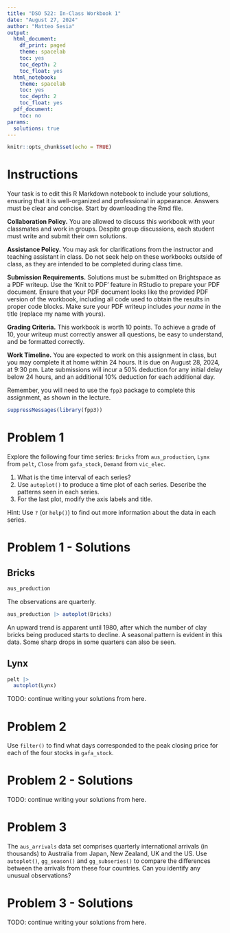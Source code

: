 ```yaml
---
title: "DSO 522: In-Class Workbook 1"
date: "August 27, 2024"
author: "Matteo Sesia"
output:
  html_document:
    df_print: paged
    theme: spacelab
    toc: yes
    toc_depth: 2
    toc_float: yes
  html_notebook:
    theme: spacelab
    toc: yes
    toc_depth: 2
    toc_float: yes
  pdf_document:
    toc: no
params:
  solutions: true
---
```


```r
knitr::opts_chunk$set(echo = TRUE)
```

# Instructions


Your task is to edit this R Markdown notebook to include your solutions, ensuring that it is well-organized and professional in appearance. Answers must be clear and concise.
Start by downloading the Rmd file.

**Collaboration Policy.**
You are allowed to discuss this workbook with your classmates and work in groups. Despite group discussions, each student must write and submit their own solutions.

**Assistance Policy.**
You may ask for clarifications from the instructor and teaching assistant in class. Do not seek help on these workbooks outside of class, as they are intended to be completed during class time.

**Submission Requirements.**
Solutions must be submitted on Brightspace as a PDF writeup. Use the 'Knit to PDF' feature in RStudio to prepare your PDF document. Ensure that your PDF document looks like the provided PDF version of the workbook, including all code used to obtain the results in proper code blocks.
Make sure your PDF writeup includes *your name* in the title (replace my name with yours).

**Grading Criteria.**
This workbook is worth 10 points. To achieve a grade of 10, your writeup must correctly answer all questions, be easy to understand, and be formatted correctly.

**Work Timeline.**
You are expected to work on this assignment in class, but you may complete it at home within 24 hours. It is due on August 28, 2024, at 9:30 pm.
Late submissions will incur a 50% deduction for any initial delay below 24 hours, and an additional 10% deduction for each additional day.


Remember, you will need to use the `fpp3` package to complete this assignment, as shown in the lecture.

```r
suppressMessages(library(fpp3))
```

# Problem 1

Explore the following four time series: `Bricks` from `aus_production`, `Lynx` from `pelt`, `Close` from `gafa_stock`, `Demand` from `vic_elec`.

   1. What is the time interval of each series?
   2. Use `autoplot()` to produce a time plot of each series. Describe the patterns seen in each series.
   3. For the last plot, modify the axis labels and title.

Hint: Use `?` (or `help()`) to find out more information about the data in each series.
  

# Problem 1 - Solutions


## Bricks


```r
aus_production
```

The observations are quarterly.

```r
aus_production |> autoplot(Bricks)
```

An upward trend is apparent until 1980, after which the number of clay bricks being produced starts to decline. A seasonal pattern is evident in this data. Some sharp drops in some quarters can also be seen.

## Lynx

```r
pelt |>
  autoplot(Lynx)
```
TODO: continue writing your solutions from here.

# Problem 2

Use `filter()` to find what days corresponded to the peak closing price for each of the four stocks in `gafa_stock`.

# Problem 2 - Solutions

TODO: continue writing your solutions from here.

# Problem 3

The `aus_arrivals` data set comprises quarterly international arrivals (in thousands) to Australia from Japan, New Zealand, UK and the US. Use `autoplot()`, `gg_season()` and `gg_subseries()` to compare the differences between the arrivals from these four countries. Can you identify any unusual observations?

# Problem 3 - Solutions

TODO: continue writing your solutions from here.
